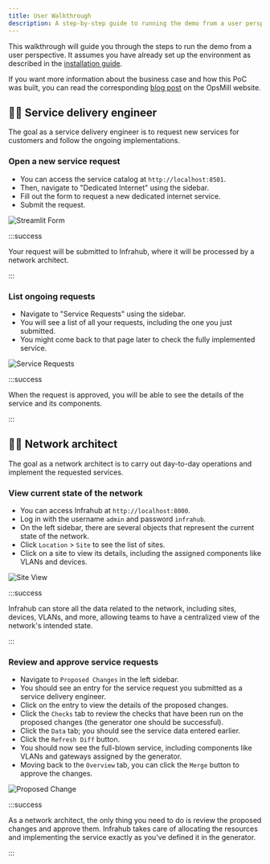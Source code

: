 ```yaml
---
title: User Walkthrough
description: A step-by-step guide to running the demo from a user perspective.
---
```


This walkthrough will guide you through the steps to run the demo from a user perspective. It assumes you have already set up the environment as described in the [installation guide](installation).

<ReferenceLink title="Need help or have questions? Join our Discord community for support!" url="https://discord.gg/opsmill" openInNewTab/>

If you want more information about the business case and how this PoC was built, you can read the corresponding [blog post](https://opsmill.com/blog/how-to-turn-your-source-of-truth-into-a-service-factory/) on the OpsMill website.

<ReferenceLink title="Blog post" url="https://opsmill.com/blog/how-to-turn-your-source-of-truth-into-a-service-factory/" openInNewTab/>

## 🧑‍🔧 Service delivery engineer

The goal as a service delivery engineer is to request new services for customers and follow the ongoing implementations.

### Open a new service request

- You can access the service catalog at `http://localhost:8501`.
- Then, navigate to "Dedicated Internet" using the sidebar.
- Fill out the form to request a new dedicated internet service.
- Submit the request.

![Streamlit Form](./../media/form.png)

:::success

Your request will be submitted to Infrahub, where it will be processed by a network architect.

:::

### List ongoing requests

- Navigate to "Service Requests" using the sidebar.
- You will see a list of all your requests, including the one you just submitted.
- You might come back to that page later to check the fully implemented service.

![Service Requests](./../media/service_requests.png)

:::success

When the request is approved, you will be able to see the details of the service and its components.

:::

## 🧑‍💻 Network architect

The goal as a network architect is to carry out day-to-day operations and implement the requested services.

### View current state of the network

- You can access Infrahub at `http://localhost:8000`.
- Log in with the username `admin` and password `infrahub`.
- On the left sidebar, there are several objects that represent the current state of the network.
- Click `Location` > `Site` to see the list of sites.
- Click on a site to view its details, including the assigned components like VLANs and devices.

![Site View](./../media/site.png)

:::success

Infrahub can store all the data related to the network, including sites, devices, VLANs, and more, allowing teams to have a centralized view of the network's intended state.

:::

### Review and approve service requests

- Navigate to `Proposed Changes` in the left sidebar.
- You should see an entry for the service request you submitted as a service delivery engineer.
- Click on the entry to view the details of the proposed changes.
- Click the `Checks` tab to review the checks that have been run on the proposed changes (the generator one should be successful).
- Click the `Data` tab; you should see the service data entered earlier.
- Click the `Refresh Diff` button.
- You should now see the full-blown service, including components like VLANs and gateways assigned by the generator.
- Moving back to the `Overview` tab, you can click the `Merge` button to approve the changes.

![Proposed Change](./../media/proposed_change.png)

:::success

As a network architect, the only thing you need to do is review the proposed changes and approve them. Infrahub takes care of allocating the resources and implementing the service exactly as you've defined it in the generator.

:::
